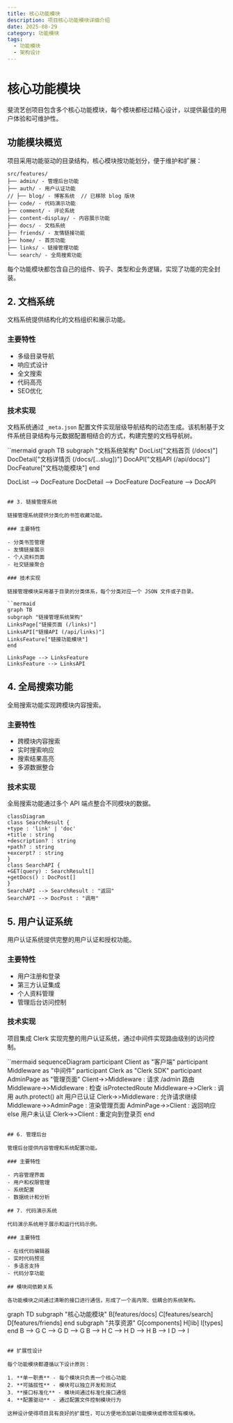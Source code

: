---
title: 核心功能模块
description: 项目核心功能模块详细介绍
date: 2025-08-29
category: 功能模块
tags:
  - 功能模块
  - 架构设计
---

# 核心功能模块

斐流艺创项目包含多个核心功能模块，每个模块都经过精心设计，以提供最佳的用户体验和可维护性。

## 功能模块概览

项目采用功能驱动的目录结构，核心模块按功能划分，便于维护和扩展：

```
src/features/
├── admin/ - 管理后台功能
├── auth/ - 用户认证功能
// ├── blog/ - 博客系统  // 已移除 blog 版块
├── code/ - 代码演示功能
├── comment/ - 评论系统
├── content-display/ - 内容展示功能
├── docs/ - 文档系统
├── friends/ - 友情链接功能
├── home/ - 首页功能
├── links/ - 链接管理功能
└── search/ - 全局搜索功能
```

每个功能模块都包含自己的组件、钩子、类型和业务逻辑，实现了功能的完全封装。

## 2. 文档系统

文档系统提供结构化的文档组织和展示功能。

### 主要特性

- 多级目录导航
- 响应式设计
- 全文搜索
- 代码高亮
- SEO优化

### 技术实现

文档系统通过 `_meta.json` 配置文件实现层级导航结构的动态生成。该机制基于文件系统目录结构与元数据配置相结合的方式，构建完整的文档导航树。

``mermaid
graph TB
subgraph "文档系统架构"
DocList["文档首页 (/docs)"]
DocDetail["文档详情页 (/docs/[...slug])"]
DocAPI["文档API (/api/docs)"]
DocFeature["文档功能模块"]
end

DocList --> DocFeature
DocDetail --> DocFeature
DocFeature --> DocAPI
```

## 3. 链接管理系统

链接管理系统提供分类化的书签收藏功能。

### 主要特性

- 分类书签管理
- 友情链接展示
- 个人资料页面
- 社交链接聚合

### 技术实现

链接管理模块采用基于目录的分类体系，每个分类对应一个 JSON 文件或子目录。

``mermaid
graph TB
subgraph "链接管理系统架构"
LinksPage["链接页面 (/links)"]
LinksAPI["链接API (/api/links)"]
LinksFeature["链接功能模块"]
end

LinksPage --> LinksFeature
LinksFeature --> LinksAPI
```

## 4. 全局搜索功能

全局搜索功能实现跨模块内容搜索。

### 主要特性

- 跨模块内容搜索
- 实时搜索响应
- 搜索结果高亮
- 多源数据整合

### 技术实现

全局搜索功能通过多个 API 端点整合不同模块的数据。

```
classDiagram
class SearchResult {
+type : 'link' | 'doc'
+title : string
+description? : string
+path? : string
+excerpt? : string
}
class SearchAPI {
+GET(query) : SearchResult[]
+getDocs() : DocPost[]
}
SearchAPI --> SearchResult : "返回"
SearchAPI --> DocPost : "调用"
```

## 5. 用户认证系统

用户认证系统提供完整的用户认证和授权功能。

### 主要特性

- 用户注册和登录
- 第三方认证集成
- 个人资料管理
- 管理后台访问控制

### 技术实现

项目集成 Clerk 实现完整的用户认证系统，通过中间件实现路由级别的访问控制。

``mermaid
sequenceDiagram
participant Client as "客户端"
participant Middleware as "中间件"
participant Clerk as "Clerk SDK"
participant AdminPage as "管理页面"
Client->>Middleware : 请求 /admin 路由
Middleware->>Middleware : 检查 isProtectedRoute
Middleware->>Clerk : 调用 auth.protect()
alt 用户已认证
Clerk->>Middleware : 允许请求继续
Middleware->>AdminPage : 渲染管理页面
AdminPage->>Client : 返回响应
else 用户未认证
Clerk->>Client : 重定向到登录页
end
```

## 6. 管理后台

管理后台提供内容管理和系统配置功能。

### 主要特性

- 内容管理界面
- 用户和权限管理
- 系统配置
- 数据统计和分析

## 7. 代码演示系统

代码演示系统用于展示和运行代码示例。

### 主要特性

- 在线代码编辑器
- 实时代码预览
- 多语言支持
- 代码分享功能

## 模块间依赖关系

各功能模块之间通过清晰的接口进行通信，形成了一个高内聚、低耦合的系统架构。

```
graph TD
subgraph "核心功能模块"
B[features/docs]
C[features/search]
D[features/friends]
end
subgraph "共享资源"
G[components]
H[lib]
I[types]
end
B --> G
C --> G
D --> G
B --> H
C --> H
D --> H
B --> I
D --> I
```

## 扩展性设计

每个功能模块都遵循以下设计原则：

1. **单一职责** - 每个模块只负责一个核心功能
2. **可插拔性** - 模块可以独立开发和测试
3. **接口标准化** - 模块间通过标准化接口通信
4. **配置驱动** - 通过配置文件控制模块行为

这种设计使得项目具有良好的扩展性，可以方便地添加新功能模块或修改现有模块。